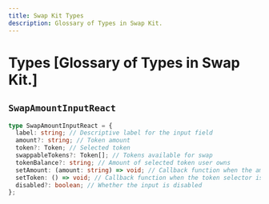```yaml
---
title: Swap Kit Types
description: Glossary of Types in Swap Kit.
---
```


# Types [Glossary of Types in Swap Kit.]

## `SwapAmountInputReact`

```ts
type SwapAmountInputReact = {
  label: string; // Descriptive label for the input field
  amount?: string; // Token amount
  token?: Token; // Selected token
  swappableTokens?: Token[]; // Tokens available for swap
  tokenBalance?: string; // Amount of selected token user owns
  setAmount: (amount: string) => void; // Callback function when the amount changes
  setToken: () => void; // Callback function when the token selector is clicked
  disabled?: boolean; // Whether the input is disabled
};
```
